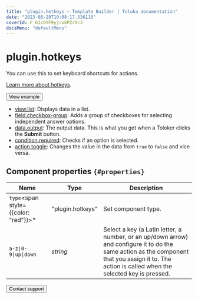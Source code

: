 ```yaml
---
title: "plugin.hotkeys — Template Builder | Toloka documentation"
date: "2023-08-29T10:08:17.536116"
coverId: F_bIcOYF9yjrxkPZrXc3
docsMenu: "defaultMenu"
---
```


# plugin.hotkeys

You can use this to set keyboard shortcuts for actions.

[Learn more about hotkeys](/docs/template-builder/best-practices/hotkeys).

<Button view="defaultInverse" size="l" type="link" url="https://ya.cc/t/0XptBuBn4QhWYJ">View example</Button>

<Cut title="Components used in the example">

- [view.list](/docs/template-builder/reference/view.list): Displays data in a list.
- [field.checkbox-group](/docs/template-builder/reference/field.checkbox-group): Adds a group of checkboxes for selecting independent answer options.
- [data.output](/docs/template-builder/operations/work-with-data): The output data. This is what you get when a Toloker clicks the **Submit** button.
- [condition.required](/docs/template-builder/reference/condition.required): Checks if an option is selected.
- [action.toggle](/docs/template-builder/reference/action.toggle): Changes the value in the data from `true` to `false` and vice versa.

</Cut>

## Component properties `{#properties}`

**Name** | **Type** | **Description**
----- | ----- | -----
`type`<span style={{color: "red"}}>\*</span> | "plugin.hotkeys" | Set component type.
`a-z\|0-9\|up\|down` | _string_ | Select a key (a Latin letter, a number, or an up/down arrow) and configure it to do the same action as the component that you assign it to. The action is called when the selected key is pressed.

<Button view="defaultInverse" size="l" type="link" url="/docs/guide/troubleshooting/support?form-source=template-builder-reference-plugin-hotkeys">Contact support</Button>